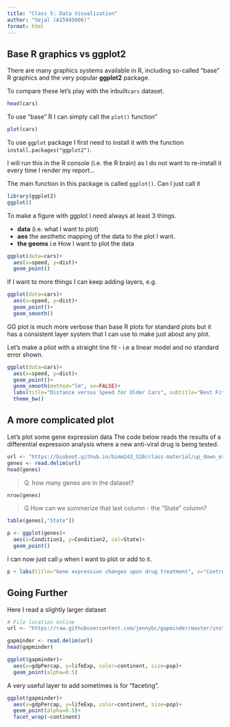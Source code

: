 ```yaml
---
title: "Class 5: Data Visualization"
author: "Sejal (A15945666)"
format: html
---
```


## Base R graphics vs ggplot2

There are many graphics systems available in R, including so-called "base" R graphics and the very popular **ggplot2** package. 

To compare these let's play with the inbuilt`cars` dataset. 

```r
head(cars)
```

To use "base" R I can simply call the `plot()` function" 

```r
plot(cars)
```
To use `ggplot` package I first need to install it with the function `install.packages("ggplot2")`. 

I will run this in the R console (i.e. the R brain) as I do not want to re-install it every time I render my report...

The main function in this package is called `ggplot()`. Can I just call it

```r
library(ggplot2)
ggplot()
```

To make a figure with ggplot I need always at least 3 things. 

- **data** (i.e. what I want to plot)
- **aes** the aesthetic mapping of the data to the plot I want. 
- **the geoms** i.e How I want to plot the data


```r
ggplot(data=cars)+
  aes(x=speed, y=dist)+
  geom_point()
```

If I want to more things I can keep adding layers, e.g. 

```r
ggplot(data=cars)+
  aes(x=speed, y=dist)+
  geom_point()+
  geom_smooth()
```

GG plot is much more verbose than base R plots for standard plots but it has a consistent layer system that I can use to make just about any plot. 

Let's make a pliot with a straight line fit - i.e a linear model and no standard error shown. 

```r
ggplot(data=cars)+
  aes(x=speed, y=dist)+
  geom_point()+
  geom_smooth(method="lm", se=FALSE)+
  labs(title="Distance versus Speed for Older Cars", subtitle="Best Fit Model", x= "Speed mph", y="Distance meters")+
  theme_bw()
```







## A more complicated plot

Let's plot some gene expression data
The code below reads the results of a differential expression analysis where a new anti-viral drug is being tested.

```r
url <- "https://bioboot.github.io/bimm143_S20/class-material/up_down_expression.txt"
genes <- read.delim(url)
head(genes)
```

> Q. how many genes are in the dataset?

```r
nrow(genes)
```

> Q How can we summerize that last column - the "State" column?

```r
table(genes[,"State"])
```


```r
p <- ggplot(genes)+
  aes(x=Condition1, y=Condition2, col=State)+
  geom_point()
```

I can now just call `p` when I want to plot or add to it. 

```r
p + labs(title="Gene expression changes upon drug treatment", x="Control", y="Drug treated")+ scale_colour_manual( values=c("blue","gray","red") )
```

## Going Further

Here I read a slightly larger dataset 

```r
# File location online
url <- "https://raw.githubusercontent.com/jennybc/gapminder/master/inst/extdata/gapminder.tsv"

gapminder <- read.delim(url)
head(gapminder)
```

```r
ggplot(gapminder)+
  aes(x=gdpPercap, y=lifeExp, color=continent, size=pop)+
  geom_point(alpha=0.5)
```



A very useful layer to add sometimes is for "faceting". 

```r
ggplot(gapminder)+
  aes(x=gdpPercap, y=lifeExp, color=continent, size=pop)+
  geom_point(alpha=0.5)+
  facet_wrap(~continent)
```
